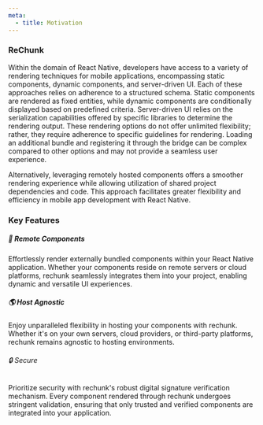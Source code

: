 ```yaml
---
meta:
  - title: Motivation
---
```



### ReChunk

Within the domain of React Native, developers have access to a variety of rendering techniques for mobile applications, encompassing static components, dynamic components, and server-driven UI. Each of these approaches relies on adherence to a structured schema. Static components are rendered as fixed entities, while dynamic components are conditionally displayed based on predefined criteria. Server-driven UI relies on the serialization capabilities offered by specific libraries to determine the rendering output. These rendering options do not offer unlimited flexibility; rather, they require adherence to specific guidelines for rendering. Loading an additional bundle and registering it through the bridge can be complex compared to other options and may not provide a seamless user experience.

Alternatively, leveraging remotely hosted components offers a smoother rendering experience while allowing utilization of shared project dependencies and code. This approach facilitates greater flexibility and efficiency in mobile app development with React Native.

### Key Features

##### 🚀 Remote Components

Effortlessly render externally bundled components within your React Native application. Whether your components reside on remote servers or cloud platforms, rechunk seamlessly integrates them into your project, enabling dynamic and versatile UI experiences.

##### 🌎 Host Agnostic

Enjoy unparalleled flexibility in hosting your components with rechunk. Whether it's on your own servers, cloud providers, or third-party platforms, rechunk remains agnostic to hosting environments.

###### 🔒 Secure

Prioritize security with rechunk's robust digital signature verification mechanism. Every component rendered through rechunk undergoes stringent validation, ensuring that only trusted and verified components are integrated into your application.

